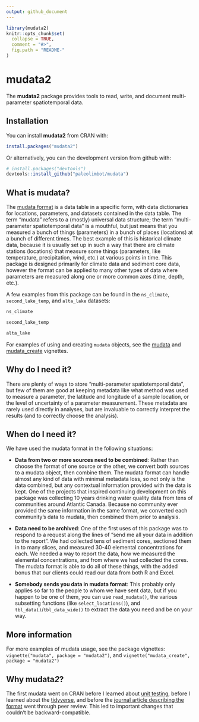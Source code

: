 ```yaml
---
output: github_document
---
```


<!-- README.md is generated from README.Rmd. Please edit that file -->

```r
library(mudata2)
knitr::opts_chunk$set(
  collapse = TRUE,
  comment = "#>",
  fig.path = "README-"
)
```

# mudata2

<!-- [![](http://cranlogs.r-pkg.org/badges/mudata2)](https://cran.r-project.org/package=mudata2) [![Travis-CI Build Status](https://travis-ci.org/paleolimbot/mudata.svg?branch=master)](https://travis-ci.org/paleolimbot/mudata) [![Coverage Status](https://img.shields.io/codecov/c/github/paleolimbot/mudata/master.svg)](https://codecov.io/github/paleolimbot/mudata?branch=master) -->

The **mudata2** package provides tools to read, write, and document multi-parameter spatiotemporal data. 

## Installation

You can install **mudata2** from CRAN with:

```r
install.packages("mudata2")
```

Or alternatively, you can the development version from github with:

```r
# install.packages("devtools")
devtools::install_github("paleolimbot/mudata")
```

## What is mudata?

The [mudata format](http://www.facetsjournal.com/doi/10.1139/facets-2017-0026) is a data table in a specific form, with data dictionaries for locations, parameters, and datasets contained in the data table. The term "mudata" refers to a (mostly) universal data structure; the term "multi-parameter spatiotemporal data" is a mouthful, but just means that you measured a bunch of things (parameters) in a bunch of places (locations) at a bunch of different times. The best example of this is historical climate data, because it is usually set up in such a way that there are climate stations (locations) that measure some things (parameters, like temperature, precipitation, wind, etc.) at various points in time. This package is designed primarily for climate data and sediment core data, however the format can be applied to many other types of data where parameters are measured along one or more common axes (time, depth, etc.).

A few examples from this package can be found in the `ns_climate`, `second_lake_temp`, and `alta_lake` datasets:

```r
ns_climate
```

```r
second_lake_temp
```

```r
alta_lake
```

For examples of using and creating `mudata` objects, see the [mudata](https://cran.r-project.org/package=mudata2/vignettes/mudata.html) and [mudata_create](https://cran.r-project.org/package=mudata2/vignettes/mudata_create.html) vignettes.

## Why do I need it?

There are plenty of ways to store "multi-parameter spatiotemporal data", but few of them are good at keeping metadata like what method was used to measure a parameter, the latitude and longitude of a sample location, or the level of uncertainty of a parameter measurement. These metadata are rarely used directly in analyses, but are invaluable to correctly interpret the results (and to correctly choose the analysis).

## When do I need it?

We have used the mudata format in the following situations:

- **Data from two or more sources need to be combined**: Rather than choose the format of one source or the other, we convert both sources to a mudata object, then combine them. The mudata format can handle almost any kind of data with minimal metadata loss, so not only is the data combined, but any contextual information provided with the data is kept. One of the projects that inspired continuing development on this package was collecting 10 years drinking water quality data from tens of communities around Atlantic Canada. Because no community ever provided the same information in the same format, we converted each community's data to mudata, then combined them prior to analysis.

- **Data need to be archived**: One of the first uses of this package was to respond to a request along the lines of "send me all your data in addition to the report". We had collected tens of sediment cores, sectioned them in to many slices, and measured 30-40 elemental concentrations for each. We needed a way to report the data, how we measured the elemental concentrations, and from where we had collected the cores. The mudata format is able to do all of these things, with the added bonus that our clients could read our data from both R and Excel.

- **Somebody sends you data in mudata format**: This probably only applies so far to the people to whom we have sent data, but if you happen to be one of them, you can use `read_mudata()`, the various subsetting functions (like `select_locations()`), and `tbl_data()`/`tbl_data_wide()` to extract the data you need and be on your way.

## More information

For more examples of mudata usage, see the package vignettes: `vignette("mudata", package = "mudata2")`, and `vignette("mudata_create", package = "mudata2")`

## Why mudata*2*?

The first mudata went on CRAN before I learned about [unit testing](https://github.com/r-lib/testthat), before I learned about the [tidyverse](https://www.tidyverse.org/), and before the [journal article describing the format](http://www.facetsjournal.com/doi/10.1139/facets-2017-0026) went through peer review. This led to important changes that couldn't be backward-compatible.
